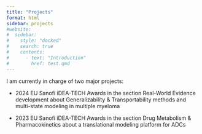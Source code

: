 ```yaml
---
title: "Projects"
format: html
sidebar: projects
#website:
#  sidebar:
#    style: "docked"
#    search: true
#    contents:
#      - text: "Introduction"
#        href: test.qmd
---
```


I am currently in charge of two major projects:

+ 2024 EU Sanofi iDEA-TECH Awards in the section Real-World Evidence development about Generalizability & Transportability methods and multi-state modeling in multiple myeloma

+ 2023 EU Sanofi iDEA-TECH Awards in the section Drug Metabolism & Pharmacokinetics about a translational modeling platform for ADCs





